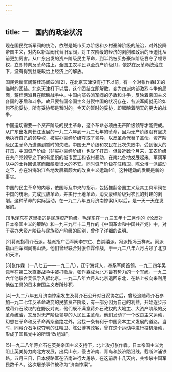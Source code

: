 ```yaml
---
---
---
```

title: 一　国内的政治状况
---




现在国民党新军阀的统治，依然是城市买办阶级和乡村豪绅阶级的统治，对外投降帝国主义，对内以新军阀代替旧军阀，对工农阶级的经济的剥削和政治的压迫比从前更加厉害。从广东出发的资产阶级民主革命，到半路被买办豪绅阶级篡夺了领导权，立即转向反革命路上，全国工农平民以至资产阶级[1]，依然在反革命统治底下，没有得到丝毫政治上经济上的解放。

国民党新军阀蒋桂冯阎四派[2]，在北京天津没有打下以前，有一个对张作霖[3]的临时的团结。北京天津打下以后，这个团结立即解散，变为四派内部激烈斗争的局面，蒋桂两派且在酝酿战争中。中国内部各派军阀的矛盾和斗争，反映着帝国主义各国的矛盾和斗争。故只要各国帝国主义分裂中国的状况存在，各派军阀就无论如何不能妥协，所有妥协都是暂时的。今天的暂时的妥协，即酝酿着明天的更大的战争。

中国迫切需要一个资产阶级的民主革命，这个革命必须由无产阶级领导才能完成。从广东出发向长江发展的一九二六年到一九二七年的革命，因为无产阶级没有坚决地执行自己的领导权，被买办豪绅阶级夺取了领导，以反革命代替了革命。资产阶级民主革命乃遭遇到暂时的失败。中国无产阶级和农民在此次失败中，受到很大的打击，中国资产阶级（非买办豪绅阶级）也受了打击。但最近数个月来，工农阶级在共产党领导之下的有组织的城市罢工和农村暴动，在南北各地发展起来。军阀军队中的士兵因饥寒而酝酿着很大的不安。同时资产阶级在汪精卫、陈公博一派鼓动之下，亦在沿海沿江各地发展着颇大的改良主义运动[4]。这种运动的发展是新的事实。

中国的民主革命的内容，依国际及中央的指示，包括推翻帝国主义及其工具军阀在中国的统治，完成民族革命，并实行土地革命，消灭豪绅阶级对农民的封建的剥削。这种革命的实际运动，在一九二八年五月济南惨案[5]以后，是一天一天在发展的。



[1]毛泽东在这里指的是民族资产阶级。毛泽东在一九三五年十二月作的《论反对日本帝国主义的策略》和一九三九年十二月作的《中国革命和中国共产党》中，对于买办大资产阶级与民族资产阶级的区别，曾作了详细的说明。

[2]蒋派指蒋介石派。桂派指广西军阀李宗仁、白崇禧派。冯派指冯玉祥派。阎派指山西军阀阎锡山派。他们曾经联合对张作霖作战，于一九二八年六月占领了北京和天津。

[3]张作霖（一八七五——一九二八），辽宁海城人，奉系军阀首领。一九二四年吴佩孚在第二次直奉战争中被打败后，张作霖成为北方最有势力的一个军阀。一九二六年他联合吴佩孚入据北京。一九二八年六月从北京退回东北，在路上被向来利用他做工具的日本帝国主义者所炸死。

[4]一九二八年五月济南惨案发生及蒋介石公开对日妥协之后，曾经追随蒋介石参加一九二七年反革命政变的民族资产阶级，有一部分因为自己的利益，开始逐步形成蒋介石政权的在野反对派，他们既不满意蒋介石政权的大地主、大资产阶级的反革命统治，又反对无产阶级领导的人民民主革命。他们发动了一个改良主义运动，幻想在革命和反革命两条道路之外，另找一条有利于中国资本主义发展的道路。当时，同蒋介石争权夺利的汪精卫、陈公博等政客，曾在这个运动中进行投机活动，形成了国民党中的所谓“改组派”。

[5]一九二八年蒋介石在英美帝国主义支持下，北上攻打张作霖。日本帝国主义为阻止英美势力向北方发展，出兵山东，侵占济南、青岛和胶济路沿线，截断津浦铁路。五月三日，日本侵略军在济南进行大屠杀，在这前后十几天内，共惨杀中国军民数千人。这次屠杀事件被称为“济南惨案”。